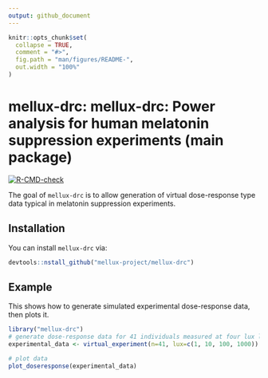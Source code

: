 ```yaml
---
output: github_document
---
```


<!-- README.md is generated from README.Rmd. Please edit that file -->

```r
knitr::opts_chunk$set(
  collapse = TRUE,
  comment = "#>",
  fig.path = "man/figures/README-",
  out.width = "100%"
)
```

# mellux-drc: mellux-drc: Power analysis for human melatonin suppression experiments (main package)

<!-- badges: start -->
[![R-CMD-check](https://github.com/mellux-project/mellux-drc/workflows/R-CMD-check/badge.svg)](https://github.com/mellux-project/mellux-drc/actions)
<!-- badges: end -->

The goal of `mellux-drc` is to allow generation of virtual dose-response type data typical in melatonin suppression experiments.

## Installation

You can install `mellux-drc` via:

``` r
devtools::nstall_github("mellux-project/mellux-drc")
```

## Example

This shows how to generate simulated experimental dose-response data, then plots it.

```r
library("mellux-drc")
# generate dose-response data for 41 individuals measured at four lux levels
experimental_data <- virtual_experiment(n=41, lux=c(1, 10, 100, 1000))

# plot data
plot_doseresponse(experimental_data)
```
